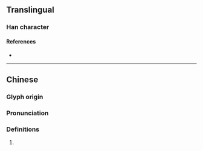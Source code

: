 {{character info}}
==Translingual==

===Han character===
{{Han char|rn=96|rad=玉|as=03|sn=7|four=11110|canj=MGM|ids=⿰𤣩工}}

====References====
* {{Han ref|kx=0727.120|dkj=20837|dj=1139.100|hdz=21102.030|uh=7392|ud=29586|bh=CB6C|bd=52076}}

----

==Chinese==
{{zh-forms}}

===Glyph origin===
{{Han etym}}

===Pronunciation===
{{zh-pron
|m=hóng
|c=hung4,gong1,gung1
|mc=y
|oc=y
|cat=
}}

===Definitions===
{{zh-hanzi}}

# {{rfdef|zh}}
